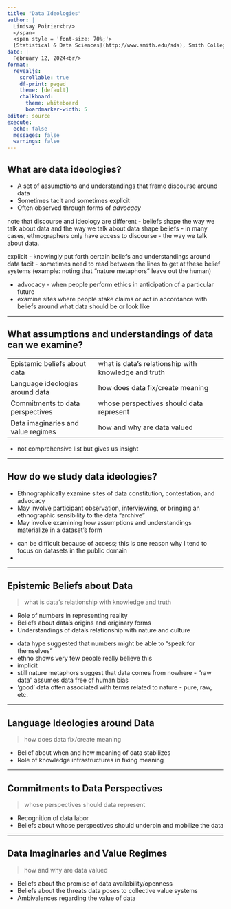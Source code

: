 ```yaml
---
title: "Data Ideologies"
author: |
  Lindsay Poirier<br/>
  </span>
  <span style = 'font-size: 70%;'>
  [Statistical & Data Sciences](http://www.smith.edu/sds), Smith College<br/>
date: |
  February 12, 2024<br/>
format: 
  revealjs:
    scrollable: true
    df-print: paged
    theme: [default]
    chalkboard:
      theme: whiteboard
      boardmarker-width: 5
editor: source
execute:
  echo: false
  messages: false
  warnings: false
---
```



## What are data ideologies?

-   A set of assumptions and understandings that frame discourse around data
-   Sometimes tacit and sometimes explicit
-   Often observed through forms of *advocacy*

::: notes
note that discourse and ideology are different - beliefs shape the way we talk about data and the way we talk about data shape beliefs - in many cases, ethnographers only have access to discourse - the way we talk about data.

explicit - knowingly put forth certain beliefs and understandings around data tacit - sometimes need to read between the lines to get at these belief systems (example: noting that "nature metaphors" leave out the human)

-   advocacy - when people perform ethics in anticipation of a particular future
-   examine sites where people stake claims or act in accordance with beliefs around what data should be or look like
:::

------------------------------------------------------------------------

## What assumptions and understandings of data can we examine?

|                                    |                                                      |
|-----------------------------|-------------------------------------------|
| Epistemic beliefs about data       | what is data's relationship with knowledge and truth |
| Language ideologies around data    | how does data fix/create meaning                     |
| Commitments to data perspectives   | whose perspectives should data represent             |
| Data imaginaries and value regimes | how and why are data valued                          |

::: {.notes}
- not comprehensive list but gives us insight
:::
------------------------------------------------------------------------

## How do we study data ideologies?

-   Ethnographically examine sites of data constitution, contestation, and advocacy
-   May involve participant observation, interviewing, or bringing an ethnographic sensibility to the data "archive"
-   May involve examining how assumptions and understandings materialize in a dataset's form

::: notes
- can be difficult because of access; this is one reason why I tend to focus on datasets in the public domain
- 

:::

------------------------------------------------------------------------

## Epistemic Beliefs about Data

> what is data's relationship with knowledge and truth

-   Role of numbers in representing reality
-   Beliefs about data's origins and originary forms
-   Understandings of data's relationship with nature and culture

::: {.notes}

- data hype suggested that numbers might be able to "speak for themselves"
- ethno shows very few people really believe this 
- implicit
- still nature metaphors suggest that data comes from nowhere - "raw data" assumes data free of human bias
- 'good' data often associated with terms related to nature - pure, raw, etc. 

:::

------------------------------------------------------------------------

## Language Ideologies around Data

> how does data fix/create meaning

-   Belief about when and how meaning of data stabilizes
-   Role of knowledge infrastructures in fixing meaning

------------------------------------------------------------------------

## Commitments to Data Perspectives

> whose perspectives should data represent

-   Recognition of data labor
-   Beliefs about whose perspectives should underpin and mobilize the data

------------------------------------------------------------------------

## Data Imaginaries and Value Regimes

> how and why are data valued

-   Beliefs about the promise of data availability/openness
-   Beliefs about the threats data poses to collective value systems
-   Ambivalences regarding the value of data



